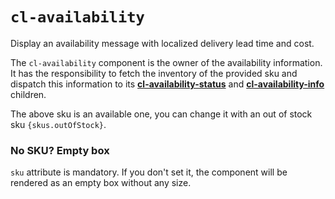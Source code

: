 
<Meta
  title={meta.title}
  argTypes={meta.argTypes}
/>

# `cl-availability`

Display an availability message with localized delivery lead time and cost.

The `cl-availability` component is the owner of the availability information.
It has the responsibility to fetch the inventory of the provided sku and dispatch this information to its [**cl-availability-status**](?path=/docs/components-availability-cl-availability-status--basic) and [**cl-availability-info**](?path=/docs/components-availability-cl-availability-info--basic) children.

<Canvas withSource="open">
  <Story story={Basic} name="Basic" />
</Canvas>

<ArgsTable story="Basic" />

<p>
  The above sku is an available one, you can change it with an out of stock sku <code>{skus.outOfStock}</code>.
</p>

### No SKU? Empty box

`sku` attribute is mandatory. If you don't set it, the component will be rendered as an empty box without any size.

<Canvas withSource="open">
  <Story story={WithoutAttributes} name="Without Attributes" />
</Canvas>
